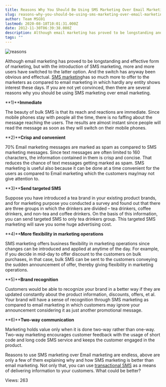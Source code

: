 ```yaml
---
title: Reasons Why You Should Be Using SMS Marketing Over Email Marketing
slug: reasons-why-you-should-be-using-sms-marketing-over-email-marketing
author: Team MSG91
lastmod: 2020-08-18T10:01:31.000Z
date: 2012-11-30T06:39:38.000Z
description: Although email marketing has proved to be longstanding and effective form of marketing, but with the introduction of SMS marketing, more and more users have switched to the latter option. And the switch has anyway been obvious and effectual.SMS marketing has so much more to offer to the marketers as compared to email marketing in which hardly any entity shows interest these days. If you are not yet convinced, then there are several reasons why you should be using SMS marketing over email marketing.
tags: ""
---
```


![reasons](https://images-msg91.s3.ap-south-1.amazonaws.com/content/images/wordpress/2012/11/reasons.jpg)  

Although email marketing has proved to be longstanding and effective form of marketing, but with the introduction of SMS marketing, more and more users have switched to the latter option. And the switch has anyway been obvious and effectual. [SMS marketing](https://msg91.com/guide/smss-can-send-customers-back-to-the-abandoned-shopping-malls/)has so much more to offer to the marketers as compared to email marketing in which hardly any entity shows interest these days. If you are not yet convinced, then there are several reasons why you should be using SMS marketing over email marketing.


**1)****Immediate**


The beauty of bulk SMS is that its reach and reactions are immediate. Since mobile phones stay with people all the time, there is no faffing about the message reaching the users. The results are almost instant since people will read the message as soon as they will switch on their mobile phones.


**2)****Crisp and convenient**


70% Email marketing messages are marked as spam as compared to SMS marketing messages. Since text messages are often limited to 160 characters, the information contained in them is crisp and concise. That reduces the chance of text messages getting marked as spam. SMS marketing is useful also because it can be done at a time convenient for the users as compared to Email marketing which the customers may/may not give attention to.


**3)****Send targeted SMS**


Suppose you have introduced a tea brand in your existing product brands, and for marketing purpose you conducted a survey and found out that there are three groups in which the drinkers are divided – tea drinkers, coffee drinkers, and non-tea and coffee drinkers. On the basis of this information, you can send targeted SMS to only tea drinkers group. This targeted SMS marketing will save you some huge advertising cost.


**4)****More flexibility in marketing operations**


SMS marketing offers business flexibility in marketing operations since changes can be introduced and applied at anytime of the day. For example, if you decide in mid-day to offer discount to the customers on bulk purchases, in that case, bulk SMS can be sent to the customers conveying the sudden announcement of offer, thereby giving flexibility in marketing operations.


**5)****Brand recognition**


Customers would be able to recognize your brand in a better way if they are updated constantly about the product information, discounts, offers, et al. Your brand will have a sense of recognition through SMS marketing as compared to email marketing in which customers may ignore your announcement considering it as just another promotional message.


**6)****Two-way communication**


Marketing holds value only when it is done two-way rather than one-way. Two-way marketing encourages customer feedback with the usage of short code and long code SMS service and keeps the customer engaged in the product.


Reasons to use SMS marketing over Email marketing are endless, above are only a few of them explaining why and how SMS marketing is better than email marketing. Not only that, you can use [transactional SMS](/guide/transactional-sms-as-a-means-of-promotion/) as a means of delivering information to your customers. What could be better?


 Views: 263


